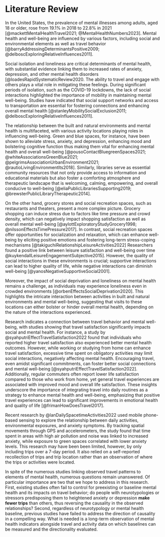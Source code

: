 # Literature Review

In the United States, the prevalence of mental illnesses among adults, aged 18 or older, rose from 19.1% in 2018 to 22.8% in 2021 [@mackettMentalHealthTravel2021; @MentalHealthNumbers2023]. Mental health and well-being are influenced by various factors, including social and environmental elements as well as travel behavior [@barryAddressingDeterminantsPositive2009; @delboscExploringRelativeInfluences2011].

Social isolation and loneliness are critical determinants of mental health, with substantial evidence linking them to increased rates of anxiety, depression, and other mental health disorders [@loadesRapidSystematicReview2020. The ability to travel and engage with others plays a vital role in mitigating these feelings. During significant periods of isolation, such as the COVID-19 lockdowns, the lack of social interactions highlighted the importance of mobility in maintaining mental well-being. Studies have indicated that social support networks and access to transportation are essential for fostering connections and enhancing overall mental health [@stanleyMobilitySocialExclusion2011; @delboscExploringRelativeInfluences2011].

The relationship between the built and natural environments and mental health is multifaceted, with various activity locations playing roles in influencing well-being. Green and blue spaces, for instance, have been shown to alleviate stress, anxiety, and depression, enhancing mood and bolstering cognitive function thus making them vital for enhancing mental health and overall well-being [@pousoContactBluegreenSpaces2021; @whiteAssociationsGreenBlue2021; @pelgrimsAssociationUrbanEnvironment2021; @rautioLivingEnvironmentIts2018]. Similarly, libraries serve as essential community resources that not only provide access to information and educational materials but also foster a comforting atmosphere and therapeutic landscape that is welcoming, calming, empowering, and overall conducive to well-being [@eliaPublicLibrariesSupporting2019; @brewsterPublicLibraryTherapeutic2014].

On the other hand, grocery stores and social recreation spaces, such as restaurants and theaters, present a more complex picture. Grocery shopping can induce stress due to factors like time pressure and crowd density, which can negatively impact shopping satisfaction as well as overall mental well-being [@aylottExploratoryStudyGrocery1998; @nilssonEffectsTimePressure2017]. In contrast, social recreation spaces offer opportunities for socialization and relaxation, which can enhance well-being by eliciting positive emotions and fostering long-term stress-coping mechanisms [@takiguchiRelationshipLeisureActivities2022] Researchers found a positive link between leisure satisfaction and well-being over time @kuykendallLeisureEngagementSubjective2015\]. However, the quality of social interactions in these environments is crucial; supportive interactions can lead to higher quality of life, while negative interactions can diminish well-being [@yanosNegativeSupportiveSocial2001].

Moreover, the impact of social deprivation and loneliness on mental health remains a challenge, as individuals may experience loneliness even in crowded environments [@orbenEffectsSocialDeprivation2020]. This highlights the intricate interaction between activities in built and natural environments and mental well-being, suggesting that visits to these locations can either bolster or hinder overall mental health, depending on the nature of the interactions experienced.

Research indicates a connection between travel behavior and mental well-being, with studies showing that travel satisfaction significantly impacts social and mental health. For instance, a study by @syahputriEffectTravelSatisfaction2022 found that individuals who reported higher travel satisfaction also experienced better mental health outcomes. However, while working or studying from home can enhance travel satisfaction, excessive time spent on obligatory activities may limit social interactions, negatively affecting mental health. Encouraging travel, even amidst significant commitments, can foster better social connections and mental well-being [@syahputriEffectTravelSatisfaction2022]. Additionally, regular commuters often report lower life satisfaction compared to those who work from home, yet general travel experiences are associated with improved mood and overall life satisfaction. These insights underscore the importance of integrating travel into daily routines as a strategy to enhance mental health and well-being, emphasizing that positive travel experiences can lead to significant improvements in emotional health and quality of life [@frimanHowDoesTravel2017].

Recent research by @lanDailySpacetimeActivities2022 used mobile phone-based sensing to explore the relationship between daily activities, environmental exposures, and anxiety symptoms. By tracking spatial movements through GPS and accelerometers, the study found that time spent in areas with high air pollution and noise was linked to increased anxiety, while exposure to green spaces correlated with lower anxiety levels. This research may have been been limited, however, by only including trips over a 7-day period. It also relied on a self-reported recollection of trips and trip location rather than an observation of where the trips or activities were located.

In spite of the numerous studies linking observed travel patterns to elements of mental health, numerous questions remain unanswered. 
Of particular importance are two that we hope to address in this research. First, existing studies often fail to control for preexisting or baseline mental health and its impacts on travel behavior; do people with neurotypologies or stressors predisposing them to heightened anxiety or depression **make fewer trips** than others, thus reversing the causality in the observed relationships? 
Second, regardless of neurotypology or mental health baseline, previous studies have failed to address the direction of causality in a compelling way. What is needed is a long-term observation of mental health indicators alongside travel and activity data on which baselines can be measured and the directionality evaluated.